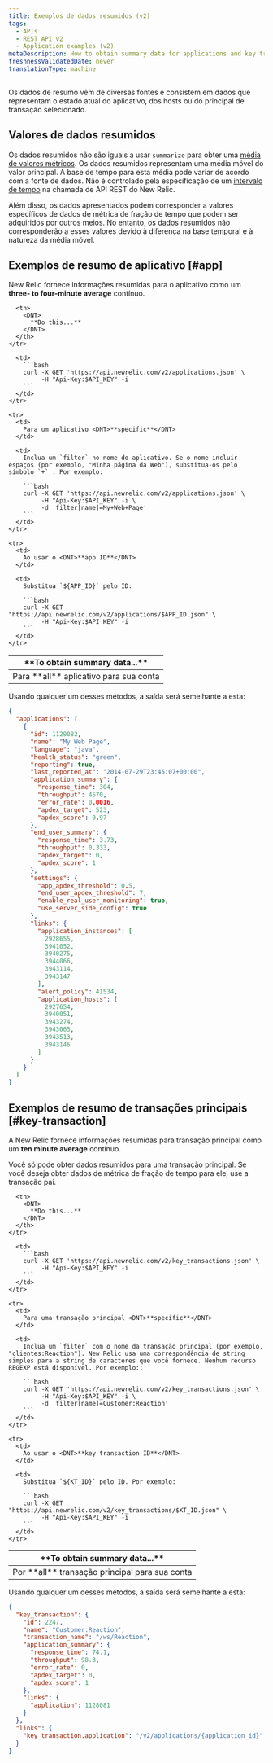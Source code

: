 ```yaml
---
title: Exemplos de dados resumidos (v2)
tags:
  - APIs
  - REST API v2
  - Application examples (v2)
metaDescription: How to obtain summary data for applications and key transactions by using New Relic's REST API v2.
freshnessValidatedDate: never
translationType: machine
---
```


Os dados de resumo vêm de diversas fontes e consistem em dados que representam o estado atual do aplicativo, dos hosts ou do principal de transação selecionado.

## Valores de dados resumidos

Os dados resumidos não são iguais a usar `summarize` para obter uma [média de valores métricos](/docs/apm/apis/requirements/calculating-average-metric-values-summarize). Os dados resumidos representam uma média móvel do valor principal. A base de tempo para esta média pode variar de acordo com a fonte de dados. Não é controlado pela especificação de um [intervalo de tempo](/docs/apm/apis/api-v2-examples/specifying-time-range-api-v2) na chamada de API REST do New Relic.

Além disso, os dados apresentados podem corresponder a valores específicos de dados de métrica de fração de tempo que podem ser adquiridos por outros meios. No entanto, os dados resumidos não corresponderão a esses valores devido à diferença na base temporal e à natureza da média móvel.

## Exemplos de resumo de aplicativo [#app]

New Relic fornece informações resumidas para o aplicativo como um <DNT>**three- to four-minute average**</DNT> contínuo.

<table>
  <thead>
    <tr>
      <th width={200}>
        <DNT>
          **To obtain summary data...**
        </DNT>
      </th>

      <th>
        <DNT>
          **Do this...**
        </DNT>
      </th>
    </tr>
  </thead>

  <tbody>
    <tr>
      <td>
        Para <DNT>**all**</DNT> aplicativo para sua conta
      </td>

      <td>
        ```bash
        curl -X GET 'https://api.newrelic.com/v2/applications.json' \
             -H "Api-Key:$API_KEY" -i
        ```
      </td>
    </tr>

    <tr>
      <td>
        Para um aplicativo <DNT>**specific**</DNT>
      </td>

      <td>
        Inclua um `filter` no nome do aplicativo. Se o nome incluir espaços (por exemplo, "Minha página da Web"), substitua-os pelo símbolo `+` . Por exemplo:

        ```bash
        curl -X GET 'https://api.newrelic.com/v2/applications.json' \
             -H "Api-Key:$API_KEY" -i \
             -d 'filter[name]=My+Web+Page'
        ```
      </td>
    </tr>

    <tr>
      <td>
        Ao usar o <DNT>**app ID**</DNT>
      </td>

      <td>
        Substitua `${APP_ID}` pelo ID:

        ```bash
        curl -X GET "https://api.newrelic.com/v2/applications/$APP_ID.json" \
             -H "Api-Key:$API_KEY" -i
        ```
      </td>
    </tr>
  </tbody>
</table>

Usando qualquer um desses métodos, a saída será semelhante a esta:

```json
{
  "applications": [
    {
      "id": 1129082,
      "name": "My Web Page",
      "language": "java",
      "health_status": "green",
      "reporting": true,
      "last_reported_at": "2014-07-29T23:45:07+00:00",
      "application_summary": {
        "response_time": 304,
        "throughput": 4570,
        "error_rate": 0.0016,
        "apdex_target": 523,
        "apdex_score": 0.97
      },
      "end_user_summary": {
        "response_time": 3.73,
        "throughput": 0.333,
        "apdex_target": 0,
        "apdex_score": 1
      },
      "settings": {
        "app_apdex_threshold": 0.5,
        "end_user_apdex_threshold": 7,
        "enable_real_user_monitoring": true,
        "use_server_side_config": true
      },
      "links": {
        "application_instances": [
          2928655,
          3941052,
          3940275,
          3944066,
          3943114,
          3943147
        ],
        "alert_policy": 41534,
        "application_hosts": [
          2927654,
          3940051,
          3943274,
          3943065,
          3943513,
          3943146
        ]
      }
    }
  ]
}
```

## Exemplos de resumo de transações principais [#key-transaction]

A New Relic fornece informações resumidas para transação principal como um <DNT>**ten minute average**</DNT> contínuo.

<Callout variant="important">
  Você só pode obter dados resumidos para uma transação principal. Se você deseja obter dados de métrica de fração de tempo para ele, use a transação pai.
</Callout>

<table>
  <thead>
    <tr>
      <th width={200}>
        <DNT>
          **To obtain summary data...**
        </DNT>
      </th>

      <th>
        <DNT>
          **Do this...**
        </DNT>
      </th>
    </tr>
  </thead>

  <tbody>
    <tr>
      <td>
        Por <DNT>**all**</DNT> transação principal para sua conta
      </td>

      <td>
        ```bash
        curl -X GET 'https://api.newrelic.com/v2/key_transactions.json' \
             -H "Api-Key:$API_KEY" -i
        ```
      </td>
    </tr>

    <tr>
      <td>
        Para uma transação principal <DNT>**specific**</DNT>
      </td>

      <td>
        Inclua um `filter` com o nome da transação principal (por exemplo, "clientes:Reaction"). New Relic usa uma correspondência de string simples para a string de caracteres que você fornece. Nenhum recurso REGEXP está disponível. Por exemplo::

        ```bash
        curl -X GET 'https://api.newrelic.com/v2/key_transactions.json' \
             -H "Api-Key:$API_KEY" -i \
             -d 'filter[name]=Customer:Reaction'
        ```
      </td>
    </tr>

    <tr>
      <td>
        Ao usar o <DNT>**key transaction ID**</DNT>
      </td>

      <td>
        Substitua `${KT_ID}` pelo ID. Por exemplo:

        ```bash
        curl -X GET "https://api.newrelic.com/v2/key_transactions/$KT_ID.json" \
             -H "Api-Key:$API_KEY" -i
        ```
      </td>
    </tr>
  </tbody>
</table>

Usando qualquer um desses métodos, a saída será semelhante a esta:

```json
{
  "key_transaction": {
    "id": 2247,
    "name": "Customer:Reaction",
    "transaction_name": "/ws/Reaction",
    "application_summary": {
      "response_time": 74.1,
      "throughput": 98.3,
      "error_rate": 0,
      "apdex_target": 0,
      "apdex_score": 1
    },
    "links": {
      "application": 1128081
    }
  },
  "links": {
    "key_transaction.application": "/v2/applications/{application_id}"
  }
}
```